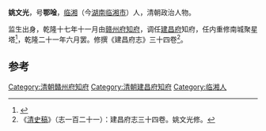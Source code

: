 '''姚文光'''，号'''鄂唫'''，[[临湘|临湘]]（今[[湖南|湖南]][[临湘市|临湘市]]）人，清朝政治人物。

监生出身，乾隆十七年十一月由[[赣州府|赣州府]][[知府|知府]]，调任[[建昌府|建昌府]]知府，任内重修南城聚星塔<ref>{{cite news|title=南城聚星塔|url=http://www.jxnc.gov.cn/yznc/ncrw/2012/07/20120720042433625.html|accessdate=2015-01-29|newspaper=南城县人民政府}}{{dead link|date=2017年12月 |bot=InternetArchiveBot |fix-attempted=yes }}</ref>，乾隆二十一年六月罢。修撰《建昌府志》三十四卷<ref>《[[清史稿|清史稿]]》（志一百二十一）：建昌府志三十四卷。姚文光修。</ref>。

==参考==
{{reflist}}
{{清朝人物小作品}}
[[Category:清朝贛州府知府|Category:清朝贛州府知府]]
[[Category:清朝建昌府知府|Category:清朝建昌府知府]]
[[Category:临湘人|Category:临湘人]]